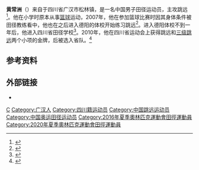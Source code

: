{{noteTA|G1=Sports}}
{{Infobox sportsperson
| name                      = 黄常洲
| image                     = 
| alt                       = 
| romanizedname             = 
| birth_name                = 
| nationality               = {{PRC}}
| hometown                  = 
| birth_date                = {{birth date and age|1994|8|20|df=y}}
| birth_place               = {{CHN}}[[四川省|四川省]][[广汉市|广汉市]]
| death_date                = 
| death_place               = 
| residence                 = 
| education                 = 
| alma_mater                = 
| years_active              = 
| height                    = {{convert|1.86|m|ftin|abbr=on}}
| weight                    = {{convert|73|kg|lb|abbr=on}}
| spouse                    = 
| country                   = {{CHN}}
| sport                     = 田徑
| catches                   = 
| rank                      = 
| event                     = [[跳远|跳远]]
| collegeteam               = 
| club                      = 
| team                      = 
| turnedpro                 = 
| coach                     = 
| retired                   = 
| coaching                  = 
| worlds                    = 
| nationals                 = 
| olympics                  = 
| highestranking            = 
| pb                        = 
| medaltemplates = 
{{MedalSport|男子[[田径|田径]]}}
{{MedalCountry|{{CHN}}}}
{{MedalCompetition|[[世界室内田径锦标赛|世界室内田径锦标赛]]}}
{{MedalBronze|[[2016年世界室内田径锦标赛|2016 波特兰]]|跳远}}
{{MedalCompetition|[[亚洲田径锦标赛|亚洲田径锦标赛]]}}
{{MedalGold|[[2017年亚洲田径锦标赛|2017 布巴内什瓦尔]]|跳远}}
{{MedalBronze|[[2019年亚洲田径锦标赛|2019 多哈]]|跳远}}
{{MedalCompetition|[[世界军人运动会|世界军人运动会]]}}
{{MedalSilver|[[2019年世界军人运动会|2019 武汉]]|跳远}}
}}
'''黄常洲'''（{{bd|1994年|8月20日||}}）来自于四川省广汉市松林镇，是一名中国男子田径运动员，主攻跳远<ref>{{cite web|url=http://sc.sina.com.cn/news/m/2017-09-06/detail-ifykqmrw1535719.shtml|title=创历史 黄常洲为四川首夺全运会男子跳远金牌|publisher=[[新浪网|新浪四川]]|date=2017-09-06|accessdate=2020-09-15|archiveurl=https://archive.is/zKDHn|archivedate=2020-09-15}}</ref>。他在小学时原本从事[[篮球|篮球]]运动，2007年，他在参加篮球比赛时因其身体条件被田径教练看中，他也在之后进入德阳的体校开始练习跳远<ref>{{cite web|url=http://www.deyang.gov.cn/xwdt/dydt/812813.htm|title=德阳小伙黄常洲跳出亚洲第一|publisher=德阳市人民政府|date=2015-03-19|accessdate=2020-09-15|archiveurl=https://archive.is/MXknH|archivedate=2020-09-15}}</ref>。进入德阳体校不到一年后，他进入四川省田径学校<ref>{{cite web|url=https://sports.qq.com/a/20160322/011229.htm|title=世锦赛爆发夺铜 跳远小将黄常洲目标直指里约|publisher=腾讯网|date=2016-03-22|accessdate=2020-09-15|archiveurl=https://archive.is/FJEah|archivedate=2020-09-15}}</ref>。2010年，他在四川省运动会上获得跳远和[[三级跳远|三级跳远]]两个小项的金牌，后被选入省队。<ref>{{cite web|url=http://scnews.newssc.org/system/20160324/000659622.htm|title=德阳跳远小伙黄常洲：从业余体校走出来的世锦赛第三|publisher=四川新闻网|date=2016-03-24|accessdate=2020-09-15|archiveurl=https://archive.is/Hg2Y9|archivedate=2020-09-15}}</ref>

==参考资料==
{{reflist}}

==外部链接==
*{{IAAF name|268721}}

{{authority control}}

{{DEFAULTSORT:Huang Changzhou}}
[[Category:黄姓|C]]
[[Category:广汉人|Category:广汉人]]
[[Category:四川籍运动员|Category:四川籍运动员]]
[[Category:中国跳远运动员|Category:中国跳远运动员]]
[[Category:中国奥运田径运动员|Category:中国奥运田径运动员]]
[[Category:2016年夏季奧林匹克運動會田徑運動員|Category:2016年夏季奧林匹克運動會田徑運動員]]
[[Category:2020年夏季奧林匹克運動會田徑運動員|Category:2020年夏季奧林匹克運動會田徑運動員]]